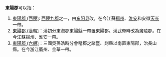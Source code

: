 '''東陽郡'''可以指：
# [[東陽郡_(西楚)|東陽郡 (西楚)]]: [[西楚九郡|西楚九郡]]之一，由[[东阳县_(秦朝)|东阳县]]改，在今江蘇[[揚州|揚州]]、[[淮安|淮安]]和安徽[[天长|天长]]一帶。
#[[广陵郡|東陽郡 (漢朝)]]：漢初分東海郡東陽縣一帶置東陽郡。漢武帝時改為廣陵郡。在今江蘇揚州、淮安一帶。
#[[東陽郡_(六朝)|東陽郡 (六朝)]]：三國吳孫皓時分會稽郡之諸暨、剡縣以南置東陽郡，治長山縣。在今浙江衢州、金華一帶。

{{Disambig|D東|Cat=三字中国郡名消歧义}}